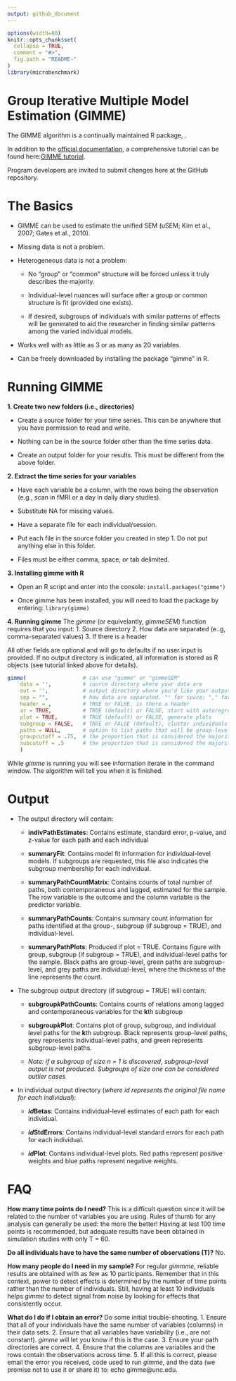 ```yaml
---
output: github_document
---
```


<!-- README.md is generated from README.Rmd. Please edit that file -->

```r
options(width=80)
knitr::opts_chunk$set(
  collapse = TRUE,
  comment = "#>",
  fig.path = "README-"
)
library(microbenchmark)
```

# **Group Iterative Multiple Model Estimation (GIMME)**

The GIMME algorithm is a continually maintained R package, \textit{gimme}.

In addition to the [official documentation](https://cran.r-project.org/web/packages/gimme/index.html), a comprehensive tutorial can be found here:[GIMME tutorial](http://gimme.web.unc.edu/files/2014/12/Lane-Gates-2017-SEM-gimme.pdf).

Program developers are invited to submit changes here at the GitHub repository. 

# **The Basics**


+ GIMME can be used to estimate the unified SEM (uSEM; Kim et al., 2007; Gates et al., 2010).

+ Missing data is not a problem. 

+ Heterogeneous data is not a problem: 
  
    + No "group" or "common" structure will be forced unless it truly describes the majority. 
      
    + Individual-level nuances will surface after a group or common structure is fit (provided one exists).
    
    + If desired, subgroups of individuals with similar patterns of effects will be generated to aid the researcher in finding similar patterns among the varied individual models. 
 
+ Works well with as little as 3 or as many as 20 variables.
  
+ Can be freely downloaded by installing the package "gimme" in R.

 \newpage
 
# **Running GIMME**

__1. Create two new folders (i.e., directories)__

 + Create a source folder for your time series. This can be anywhere that you have permission to read and write. 
 
 + Nothing can be in the source folder other than the time series data.
 
 + Create an output folder for your results. This must be different from the above folder.

__2. Extract the time series for your variables__

  + Have each variable be a column, with the rows being the observation (e.g., scan in fMRI or a day in daily diary studies).
  
  + Substitute NA for missing values.
  
  + Have a separate file for each individual/session.
  
  + Put each file in the source folder you created in step 1. Do not put anything else in this folder.
  
  + Files must be either comma, space, or tab delimited.

__3. Installing gimme with R__

  + Open an R script and enter into the console: `install.packages("gimme")`
  
  + Once gimme has been installed, you will need to load the package by entering: `library(gimme)`
  
__4. Running gimme__
   The *gimme* (or equivelantly, *gimmeSEM*) function requires that you input:
   1. Source directory
   2. How data are separated (e..g, comma-separated values)
   3. If there is a header 
   
   All other fields are optional and will go to defaults if no user input is provided. If no output directory is indicated, all information    is stored as R objects (see tutorial linked above for details).
```r
gimme(                  # can use "gimme" or "gimmeSEM"
    data = '',          # source directory where your data are 
    out = '',           # output directory where you'd like your output to go
    sep = "",           # how data are separated. "" for space; "," for comma, "/t" for tab-delimited
    header = ,          # TRUE or FALSE, is there a header
    ar = TRUE,          # TRUE (default) or FALSE, start with autoregressive paths open
    plot = TRUE,        # TRUE (default) or FALSE, generate plots
    subgroup = FALSE,   # TRUE or FALSE (default), cluster individuals based on similarities in effects
    paths = NULL,       # option to list paths that will be group-level (semi-confirmatory)
    groupcutoff = .75,  # the proportion that is considered the majority at the group level
    subcutoff = .5      # the proportion that is considered the majority at the subgroup level
    )        
```
While *gimme* is running you will see information iterate in the command window. The algorithm will tell you when it is finished.


# **Output**

* The output directory will contain:

    + __indivPathEstimates__: Contains estimate, standard error, p-value, and z-value for each path and each individual 
  
    + __summaryFit__: Contains model fit information for individual-level models. If subgroups are requested, this file also indicates the subgroup membership for each individual.
  
    + __summaryPathCountMatrix__: Contains counts of total number of paths, both contemporaneous and lagged, estimated for the sample. The row variable is the outcome and the column variable is the predictor variable.
  
    + __summaryPathCounts__: Contains summary count information for paths identified at the group-, subgroup (if subgroup = TRUE), and individual-level.
  
    + __summaryPathPlots__: Produced if plot = TRUE. Contains figure with group, subgroup (if subgroup = TRUE), and individual-level paths for the sample. Black paths are group-level, green paths are subgroup-level, and grey paths are individual-level, where the thickness of the line represents the count.
  
* The subgroup output directory (if subgroup = TRUE) will contain:

    + __subgroup*k*PathCounts__: Contains counts of relations among lagged and contemporaneous variables for the **k**th subgroup
  
    + __subgroup*k*Plot__: Contains plot of group, subgroup, and individual level paths for the **k**th subgroup. Black represents group-level paths, grey represents individual-level paths, and green represents subgroup-level paths.
    
    + *Note: if a subgroup of size n = 1 is discovered, subgroup-level output is not produced. Subgroups of size one can be considered outlier cases* 

* In individual output directory (*where id represents the original file name for each individual*):

    + __*id*Betas__: Contains individual-level estimates of each path for each individual.
    
    + __*id*StdErrors__: Contains individual-level standard errors for each path for each individual.
    
    + __*id*Plot__: Contains individual-level plots. Red paths represent positive weights and blue paths represent negative weights.

\newpage

# **FAQ**

**How many time points do I need?**
This is a difficult question since it will be related to the number of variables you are using. Rules of thumb for any analysis can generally be used: the more the better! Having at lest 100 time points is recommended, but adequate results have been obtained in simulation studies with only T = 60. 

**Do all individuals have to have the same number of observations (T)?**
No. 

**How many people do I need in my sample?**
For regular *gimmme*, reliable results are obtained with as few as 10 participants. Remember that in this context, power to detect effects is determined by the number of time points rather than the number of individuals. Still, having at least 10 individuals helps *gimme* to detect signal from noise by looking for effects that consistently occur. 

**What do I do if I obtain an error?**
Do some initial trouble-shooting. 
1. Ensure that all of your individuals have the same number of variables (columns) in their data sets. 
2. Ensure that all variables have variability (i.e., are not constant). *gimme* will let you know if this is the case. 
3. Ensure your path directories are correct. 
4. Ensure that the columns are variables and the rows contain the observations across time. 
5. If all this is correct, please email the error you received, code used to run *gimme*, and the data (we promise not to use it or share it) to: echo gimme@unc.edu. 












      